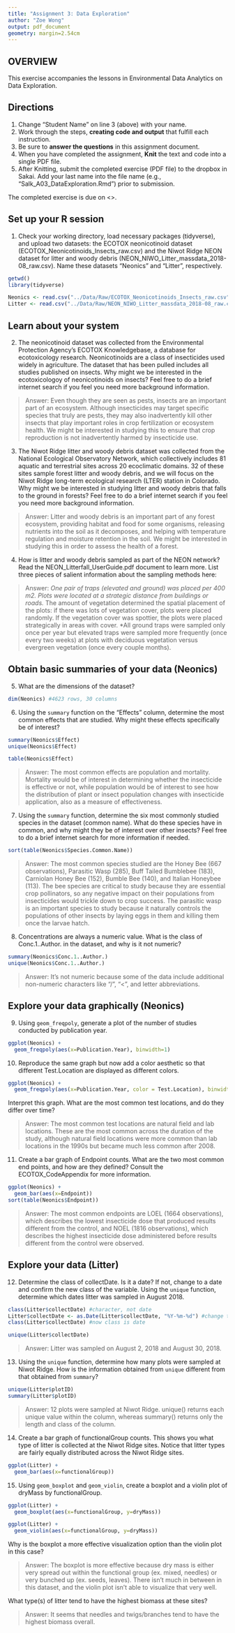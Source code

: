 ```yaml
---
title: "Assignment 3: Data Exploration"
author: "Zoe Wong"
output: pdf_document
geometry: margin=2.54cm
---
```


## OVERVIEW

This exercise accompanies the lessons in Environmental Data Analytics on Data Exploration. 

## Directions
1. Change "Student Name" on line 3 (above) with your name.
2. Work through the steps, **creating code and output** that fulfill each instruction.
3. Be sure to **answer the questions** in this assignment document.
4. When you have completed the assignment, **Knit** the text and code into a single PDF file.
5. After Knitting, submit the completed exercise (PDF file) to the dropbox in Sakai. Add your last name into the file name (e.g., "Salk_A03_DataExploration.Rmd") prior to submission.

The completed exercise is due on <>.


## Set up your R session

1. Check your working directory, load necessary packages (tidyverse), and upload two datasets: the ECOTOX neonicotinoid dataset (ECOTOX_Neonicotinoids_Insects_raw.csv) and the Niwot Ridge NEON dataset for litter and woody debris (NEON_NIWO_Litter_massdata_2018-08_raw.csv). Name these datasets "Neonics" and "Litter", respectively. 
```r
getwd()
library(tidyverse)

Neonics <- read.csv("../Data/Raw/ECOTOX_Neonicotinoids_Insects_raw.csv")
Litter <- read.csv("../Data/Raw/NEON_NIWO_Litter_massdata_2018-08_raw.csv")
```

## Learn about your system

2. The neonicotinoid dataset was collected from the Environmental Protection Agency's ECOTOX Knowledgebase, a database for ecotoxicology research. Neonicotinoids are a class of insecticides used widely in agriculture. The dataset that has been pulled includes all studies published on insects. Why might we be interested in the ecotoxicologoy of neonicotinoids on insects? Feel free to do a brief internet search if you feel you need more background information. 

> Answer: Even though they are seen as pests, insects are an important part of an ecosystem.  Although insecticides may target specific species that truly are pests, they may also inadvertently kill other insects that play important roles in crop fertilization or ecosystem health. We might be interested in studying this to ensure that crop reproduction is not inadvertently harmed by insecticide use.

3. The Niwot Ridge litter and woody debris dataset was collected from the National Ecological Observatory Network, which collectively includes 81 aquatic and terrestrial sites across 20 ecoclimatic domains. 32 of these sites sample forest litter and woody debris, and we will focus on the Niwot Ridge long-term ecological research (LTER) station in Colorado. Why might we be interested in studying litter and woody debris that falls to the ground in forests? Feel free to do a brief internet search if you feel you need more background information. 

> Answer: Litter and woody debris is an important part of any forest ecosystem, providing habitat and food for some organisms, releasing nutrients into the soil as it decomposes, and helping with temperature regulation and moisture retention in the soil.  We might be interested in studying this in order to assess the health of a forest.

4. How is litter and woody debris sampled as part of the NEON network? Read the NEON_Litterfall_UserGuide.pdf document to learn more. List three pieces of salient information about the sampling methods here: 

> Answer: 
*One pair of traps (elevated and ground) was placed per 400 m2. Plots were located at a strategic distance from buildings or roads.
*The amount of vegetation determined the spatial placement of the plots: if there was lots of vegetation cover, plots were placed randomly.  If the vegetation cover was spottier, the plots were placed strategically in areas with cover.
*All ground traps were sampled only once per year but elevated traps were sampled more frequently (once every two weeks) at plots with deciduous vegetation versus evergreen vegetation (once every couple months).



## Obtain basic summaries of your data (Neonics)

5. What are the dimensions of the dataset?

```r
dim(Neonics) #4623 rows, 30 columns
```

6. Using the `summary` function on the "Effects" column, determine the most common effects that are studied. Why might these effects specifically be of interest?
```r
summary(Neonics$Effect)
unique(Neonics$Effect)

table(Neonics$Effect)

```

> Answer: The most common effects are population and mortality.  Mortality would be of interest in determining whether the insecticide is effective or not, while population would be of interest to see how the distribution of plant or insect population changes with insecticide application, also as a measure of effectiveness.

7. Using the `summary` function, determine the six most commonly studied species in the dataset (common name). What do these species have in common, and why might they be of interest over other insects? Feel free to do a brief internet search for more information if needed.

```r
sort(table(Neonics$Species.Common.Name))
```

> Answer: The most common species studied are the Honey Bee (667 observations), Parasitic Wasp (285), Buff Tailed Bumblebee (183), Carniolan Honey Bee (152), Bumble Bee (140), and Italian Honeybee (113).  The bee species are critical to study because they are essential crop pollinators, so any negative impact on their populations from insecticides would trickle down to crop success.  The parasitic wasp is an important species to study because it naturally controls the populations of other insects by laying eggs in them and killing them once the larvae hatch.

8. Concentrations are always a numeric value. What is the class of Conc.1..Author. in the dataset, and why is it not numeric?

```r
summary(Neonics$Conc.1..Author.)
unique(Neonics$Conc.1..Author.)
```

> Answer: It's not numeric because some of the data include additional non-numeric characters like "/", "<", and letter abbreviations.



## Explore your data graphically (Neonics)

9. Using `geom_freqpoly`, generate a plot of the number of studies conducted by publication year. 
```r
ggplot(Neonics) +
  geom_freqpoly(aes(x=Publication.Year), binwidth=1)
```

10. Reproduce the same graph but now add a color aesthetic so that different Test.Location are displayed as different colors.
```r
ggplot(Neonics) +
  geom_freqpoly(aes(x=Publication.Year, color = Test.Location), binwidth = 1)

```

Interpret this graph. What are the most common test locations, and do they differ over time?

> Answer: The most common test locations are natural field and lab locations.  These are the most common across the duration of the study, although natural field locations were more common than lab locations in the 1990s but became much less common after 2008. 

11. Create a bar graph of Endpoint counts. What are the two most common end points, and how are they defined? Consult the ECOTOX_CodeAppendix for more information. 

```r
ggplot(Neonics) +
  geom_bar(aes(x=Endpoint))
sort(table(Neonics$Endpoint))
```

> Answer: The most common endpoints are LOEL (1664 observations), which describes the lowest insecticide dose that produced results different from the control, and NOEL (1816 observations), which describes the highest insecticide dose administered before results different from the control were observed.
>

## Explore your data (Litter)

12. Determine the class of collectDate. Is it a date? If not, change to a date and confirm the new class of the variable. Using the `unique` function, determine which dates litter was sampled in August 2018. 
```r
class(Litter$collectDate) #character, not date
Litter$collectDate <- as.Date(Litter$collectDate, "%Y-%m-%d") #change to date format
class(Litter$collectDate) #now class is date

unique(Litter$collectDate)
```
> Answer: Litter was sampled on August 2, 2018 and August 30, 2018.

13. Using the `unique` function, determine how many plots were sampled at Niwot Ridge. How is the information obtained from `unique` different from that obtained from `summary`?

```r
unique(Litter$plotID)
summary(Litter$plotID)
```

> Answer: 12 plots were sampled at Niwot Ridge.  unique() returns each unique value within the column, whereas summary() returns only the length and class of the column.

14. Create a bar graph of functionalGroup counts. This shows you what type of litter is collected at the Niwot Ridge sites. Notice that litter types are fairly equally distributed across the Niwot Ridge sites.
```r
ggplot(Litter) +
  geom_bar(aes(x=functionalGroup))
```

15. Using `geom_boxplot` and `geom_violin`, create a boxplot and a violin plot of dryMass by functionalGroup. 
```r
ggplot(Litter) +
  geom_boxplot(aes(x=functionalGroup, y=dryMass))

ggplot(Litter) +
  geom_violin(aes(x=functionalGroup, y=dryMass))
```

Why is the boxplot a more effective visualization option than the violin plot in this case?

> Answer: The boxplot is more effective because dry mass is either very spread out within the functional group (ex. mixed, needles) or very bunched up (ex. seeds, leaves).  There isn't much in between in this dataset, and the violin plot isn't able to visualize that very well.

What type(s) of litter tend to have the highest biomass at these sites? 

> Answer: It seems that needles and twigs/branches tend to have the highest biomass overall.